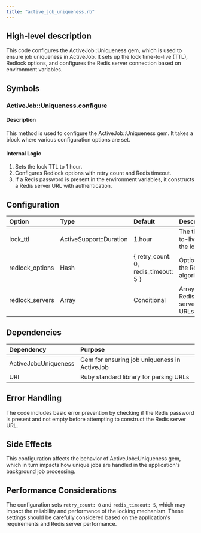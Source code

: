 ```yaml
---
title: "active_job_uniqueness.rb"
---
```


## High-level description
This code configures the ActiveJob::Uniqueness gem, which is used to ensure job uniqueness in ActiveJob. It sets up the lock time-to-live (TTL), Redlock options, and configures the Redis server connection based on environment variables.

## Symbols

### ActiveJob::Uniqueness.configure
#### Description
This method is used to configure the ActiveJob::Uniqueness gem. It takes a block where various configuration options are set.

#### Internal Logic
1. Sets the lock TTL to 1 hour.
2. Configures Redlock options with retry count and Redis timeout.
3. If a Redis password is present in the environment variables, it constructs a Redis server URL with authentication.

## Configuration
| Option | Type | Default | Description |
|:-------|:-----|:--------|:------------|
| lock_ttl | ActiveSupport::Duration | 1.hour | The time-to-live for the lock |
| redlock_options | Hash | \{ retry_count: 0, redis_timeout: 5 \} | Options for the Redlock algorithm |
| redlock_servers | Array | Conditional | Array of Redis server URLs |

## Dependencies
| Dependency | Purpose |
|:-----------|:--------|
| ActiveJob::Uniqueness | Gem for ensuring job uniqueness in ActiveJob |
| URI | Ruby standard library for parsing URLs |

## Error Handling
The code includes basic error prevention by checking if the Redis password is present and not empty before attempting to construct the Redis server URL.

## Side Effects
This configuration affects the behavior of ActiveJob::Uniqueness gem, which in turn impacts how unique jobs are handled in the application's background job processing.

## Performance Considerations
The configuration sets `retry_count: 0` and `redis_timeout: 5`, which may impact the reliability and performance of the locking mechanism. These settings should be carefully considered based on the application's requirements and Redis server performance.
